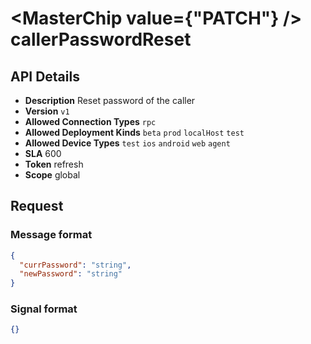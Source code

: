 
# <MasterChip value={"PATCH"} /> callerPasswordReset

## API Details

- **Description** Reset password of the caller
- **Version** `v1`
- **Allowed Connection Types** `rpc` 
- **Allowed Deployment Kinds** `beta` `prod` `localHost` `test` 
- **Allowed Device Types** `test` `ios` `android` `web` `agent` 
- **SLA** 600
- **Token** refresh
- **Scope** global


## Request

### Message format

```json
{
  "currPassword": "string",
  "newPassword": "string"
}
```

### Signal format

```json
{}
```

